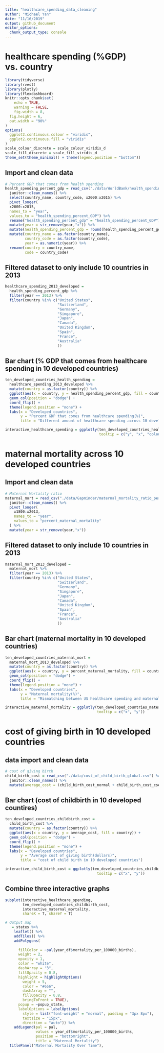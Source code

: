 ```yaml
---
title: "healthcare_spending_data_cleaning"
author: "Michael Yan"
date: "11/16/2019"
output: github_document
editor_options: 
  chunk_output_type: console
---
```

# healthcare spending (%GDP) vs. country

```r
library(tidyverse)
library(rvest)
library(plotly)
library(flexdashboard)
knitr::opts_chunk$set(
	echo = TRUE,
	warning = FALSE,
	fig.width = 8, 
  fig.height = 6,
  out.width = "90%"
)
options(
  ggplot2.continuous.colour = "viridis",
  ggplot2.continuous.fill = "viridis"
)
scale_colour_discrete = scale_colour_viridis_d
scale_fill_discrete = scale_fill_viridis_d
theme_set(theme_minimal() + theme(legend.position = "bottom"))
```

## Import and clean data
```r
# Percent GDP that comes from health spending
health_spending_percent_gdp = read_csv("./data/WorldBank/health_spending_percent_GDP.csv") %>%
  janitor::clean_names() %>% 
  select(country_name, country_code, x2000:x2015) %>% 
  pivot_longer(
  x2000:x2015,
  names_to = "year",
  values_to = "health_spending_percent_GDP") %>% 
  rename("health_spending_percent_gdp" = "health_spending_percent_GDP") %>% 
  mutate(year = str_remove(year,"x")) %>% 
  mutate(health_spending_percent_gdp = round(health_spending_percent_gdp, digits = 2)) %>% 
  mutate(country_name = as.factor(country_name),
         country_code = as.factor(country_code),
         year = as.numeric(year)) %>% 
  rename(country = country_name,
         code = country_code)
```

## Filtered dataset to only include 10 countries in 2013
```r
healthcare_spending_2013_developed = 
  health_spending_percent_gdp %>% 
  filter(year == 2013) %>% 
  filter(country %in% c("United States", 
                        "Switzerland", 
                        "Germany",
                        "Singapore",
                        "Japan",
                        "Canada",
                        "United Kingdom",
                        "Spain",
                        "France", 
                        "Australia"
                        ))
```

## Bar chart (% GDP that comes from healthcare spending in 10 developed countries)
```r
ten_developed_countries_health_spending = 
  healthcare_spending_2013_developed %>% 
  mutate(country = as.factor(country)) %>% 
  ggplot(aes(x = country, y = health_spending_percent_gdp, fill = country)) +
  geom_col(position = "dodge") +
  coord_flip() +
  theme(legend.position = "none") +
  labs(x = "Developed countries",
       y = "Percent GDP that comes from healthcare spending(%)",
       title = "Different amount of healthcare spending across 10 developed countries")

interactive_healthcare_spending = ggplotly(ten_developed_countries_health_spending,
                                           tooltip = c("y", "x", "colour"))
```

# maternal mortality across 10 developed countries

## Import and clean data
```r
# Maternal Mortality ratio 
maternal_mort = read_csv("./data/Gapminder/maternal_mortality_ratio_per_100000_live_births.csv") %>% 
  janitor::clean_names() %>% 
  pivot_longer(
    x1800:x2013,
    names_to = "year",
    values_to = "percent_maternal_mortality"
  ) %>% 
  mutate(year = str_remove(year,"x"))
```

## Filtered dataset to only include 10 countries in 2013
```r
maternal_mort_2013_developed = 
  maternal_mort %>% 
  filter(year == 2013) %>% 
  filter(country %in% c("United States", 
                        "Switzerland", 
                        "Germany",
                        "Singapore",
                        "Japan",
                        "Canada",
                        "United Kingdom",
                        "Spain",
                        "France", 
                        "Australia"
                        ))
```

## Bar chart (maternal mortality in 10 developed countries)
```r
ten_developed_countries_maternal_mort = 
  maternal_mort_2013_developed %>% 
  mutate(country = as.factor(country)) %>% 
  ggplot(aes(x = country, y = percent_maternal_mortality, fill = country)) +
  geom_col(position = "dodge") +
  coord_flip() +
  theme(legend.position = "none") +
  labs(x = "Developed countries",
       y = "Maternal mortality(%)",
       title = "Mismatching between US healthcare spending and maternal mortality")

interactive_maternal_mortality = ggplotly(ten_developed_countries_maternal_mort, 
                                          tooltip = c("x", "y"))
```


# cost of giving birth in 10 developed countries

## data import and clean data
```r
# cost of giving birth
child_birth_cost = read_csv("./data/cost_of_child_birth_global.csv") %>% 
  janitor::clean_names() %>% 
  mutate(average_cost = (child_birth_cost_normal + child_birth_cost_csec)/2)
```

## Bar chart (cost of childbirth in 10 developed countires)
```r
ten_developed_countries_childbirth_cost = 
  child_birth_cost %>% 
  mutate(country = as.factor(country)) %>% 
  ggplot(aes(x = country, y = average_cost, fill = country)) +
  geom_col(position = "dodge") +
  coord_flip() +
  theme(legend.position = "none") +
  labs(x = "Developed countries",
       y = "Average cost of giving birth(dollars)",
       title = "cost of child birth in 10 developed countries")

interactive_child_birth_cost = ggplotly(ten_developed_countries_childbirth_cost, 
                                          tooltip = c("x", "y"))
```


## Combine three interactive graphs
```r
subplot(interactive_healthcare_spending, 
        ten_developed_countries_childbirth_cost,
        interactive_maternal_mortality, 
        shareX = T, shareY = T)

# Output map
   = states %>% 
    leaflet() %>% 
    addTiles() %>% 
    addPolygons(
      
      fillColor = ~pal(year_df$mortality_per_100000_births),
      weight = 2,
      opacity = 1,
      color = "white",
      dashArray = "3",
      fillOpacity = 0.8,
      highlight = highlightOptions(
        weight = 5,
        color = "#666",
        dashArray = "",
        fillOpacity = 0.8,
        bringToFront = TRUE),
      popup = ~popup_state,
      labelOptions = labelOptions(
        style = list("font-weight" = "normal", padding = "3px 8px"),
        textsize = "15px",
        direction = "auto")) %>%
    addLegend(pal = pal, 
              values = year_df$mortality_per_100000_births, 
              position = "bottomright", 
              title = "Maternal Mortality")
  titlePanel("Maternal Mortality Over Time"),
```


